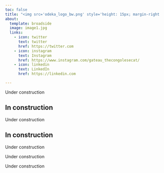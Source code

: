 ```yaml
---
toc: false
title: "<img src='odeka_logo_bw.png' style='height: 15px; margin-right: 24px; margin-left: 70px;'>About us<img src='odeka_logo_bw.png' style='height: 15px; margin-left: 24px;'>"
about:
  template: broadside
  image: image1.jpg
  links:
    - icon: twitter
      text: twitter
      href: https://twitter.com
    - icon: instagram
      text: Instagram
      href: https://www.instagram.com/gateau_thecongolesecat/
    - icon: linkedin
      text: LinkedIn
      href: https://linkedin.com

---
```


Under construction

## In construction

Under construction

## In construction

Under construction

Under construction

Under construction
